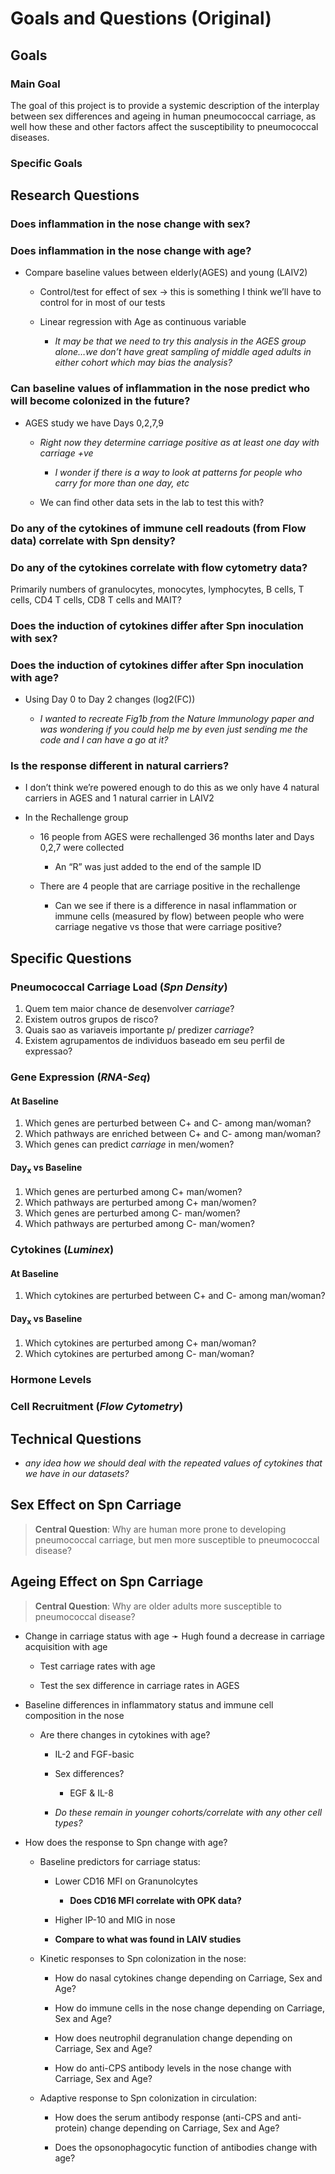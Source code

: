 # Goals and Questions (Original)

## Goals

### Main Goal

The goal of this project is to provide a systemic description of the interplay between sex differences and ageing in human pneumococcal carriage, as well how these and other factors affect the susceptibility to pneumococcal diseases.

### Specific Goals

## Research Questions

### Does inflammation in the nose change with sex?

### Does inflammation in the nose change with age?

-   Compare baseline values between elderly(AGES) and young (LAIV2)

    -   Control/test for effect of sex → this is something I think we'll have to control for in most of our tests

    -   Linear regression with Age as continuous variable

        -   *It may be that we need to try this analysis in the AGES group alone...we don't have great sampling of middle aged adults in either cohort which may bias the analysis?*

### Can baseline values of inflammation in the nose predict who will become colonized in the future?

-   AGES study we have Days 0,2,7,9

    -   *Right now they determine carriage positive as at least one day with carriage +ve*

        -   *I wonder if there is a way to look at patterns for people who carry for more than one day, etc*

    -   We can find other data sets in the lab to test this with?

### Do any of the cytokines of immune cell readouts (from Flow data) correlate with Spn density?

### Do any of the cytokines correlate with flow cytometry data?

Primarily numbers of granulocytes, monocytes, lymphocytes, B cells, T cells, CD4 T cells, CD8 T cells and MAIT?

### Does the induction of cytokines differ after Spn inoculation with sex?

### Does the induction of cytokines differ after Spn inoculation with age?

-   Using Day 0 to Day 2 changes (log2(FC))

    -   *I wanted to recreate Fig1b from the Nature Immunology paper and was wondering if you could help me by even just sending me the code and I can have a go at it?*

### Is the response different in natural carriers?

-   I don't think we're powered enough to do this as we only have 4 natural carriers in AGES and 1 natural carrier in LAIV2

-   In the Rechallenge group

    -   16 people from AGES were rechallenged 36 months later and Days 0,2,7 were collected

        -   An "R" was just added to the end of the sample ID

    -   There are 4 people that are carriage positive in the rechallenge

        -   Can we see if there is a difference in nasal inflammation or immune cells (measured by flow) between people who were carriage negative vs those that were carriage positive?

## Specific Questions

### Pneumococcal Carriage Load (*Spn Density*)

1.  Quem tem maior chance de desenvolver *carriage*?
2.  Existem outros grupos de risco?
3.  Quais sao as variaveis importante p/ predizer *carriage*?
4.  Existem agrupamentos de individuos baseado em seu perfil de expressao?

### Gene Expression (*RNA-Seq*)

#### At Baseline

1.  Which genes are perturbed between C+ and C- among man/woman?
2.  Which pathways are enriched between C+ and C- among man/woman?
3.  Which genes can predict *carriage* in men/women?

#### Day~x~ vs Baseline

1.  Which genes are perturbed among C+ man/women?
2.  Which pathways are perturbed among C+ man/women?
3.  Which genes are perturbed among C- man/women?
4.  Which pathways are perturbed among C- man/women?

### Cytokines (*Luminex*)

#### At Baseline

1.  Which cytokines are perturbed between C+ and C- among man/woman?

#### Day~x~ vs Baseline

1.  Which cytokines are perturbed among C+ man/woman?
2.  Which cytokines are perturbed among C- man/woman?

### Hormone Levels

### Cell Recruitment (*Flow Cytometry*)

## Technical Questions

-   *any idea how we should deal with the repeated values of cytokines that we have in our datasets?*

## Sex Effect on Spn Carriage

> **Central Question**: Why are human more prone to developing pneumococcal carriage, but men more susceptible to pneumococcal disease?

## Ageing Effect on Spn Carriage

> **Central Question**: Why are older adults more susceptible to pneumococcal disease?

-   Change in carriage status with age ➛ Hugh found a decrease in carriage acquisition with age

    -   Test carriage rates with age

    -   Test the sex difference in carriage rates in AGES

-   Baseline differences in inflammatory status and immune cell composition in the nose

    -   Are there changes in cytokines with age?

        -   IL-2 and FGF-basic

        -   Sex differences?

            -   EGF & IL-8

        -   *Do these remain in younger cohorts/correlate with any other cell types?*

-   How does the response to Spn change with age?

    -   Baseline predictors for carriage status:

        -   Lower CD16 MFI on Granunolcytes

            -   **Does CD16 MFI correlate with OPK data?**

        -   Higher IP-10 and MIG in nose

        -   **Compare to what was found in LAIV studies**

    -   Kinetic responses to Spn colonization in the nose:

        -   How do nasal cytokines change depending on Carriage, Sex and Age?

        -   How do immune cells in the nose change depending on Carriage, Sex and Age?

        -   How does neutrophil degranulation change depending on Carriage, Sex and Age?

        -   How do anti-CPS antibody levels in the nose change with Carriage, Sex and Age?

    -   Adaptive response to Spn colonization in circulation:

        -   How does the serum antibody response (anti-CPS and anti-protein) change depending on Carriage, Sex and Age?

        -   Does the opsonophagocytic function of antibodies change with age?
